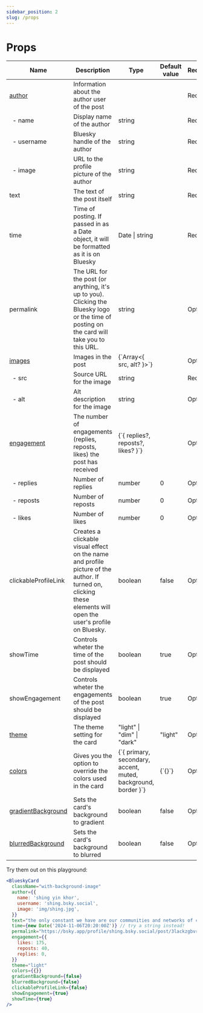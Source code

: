 ```yaml
---
sidebar_position: 2
slug: /props
---
```


# Props

<table style={{ fontSize: '14px' }}>
  <thead>
    <tr>
      <th>Name</th>
      <th>Description</th>
      <th>Type</th>
      <th>Default value</th>
      <th>Required/Optional</th>
    </tr>
  </thead>
  <tbody>
    <tr>
      <td>
        <a href="/intro#author-options">author</a>
      </td>
      <td>Information about the author user of the post</td>
      <td></td>
      <td></td>
      <td>Required</td>
    </tr>
    <tr>
      <td>&nbsp;&nbsp;- name</td>
      <td>Display name of the author</td>
      <td>string</td>
      <td></td>
      <td>Required</td>
    </tr>
    <tr>
      <td>&nbsp;&nbsp;- username</td>
      <td>Bluesky handle of the author</td>
      <td>string</td>
      <td></td>
      <td>Required</td>
    </tr>
    <tr>
      <td>&nbsp;&nbsp;- image</td>
      <td>URL to the profile picture of the author</td>
      <td>string</td>
      <td></td>
      <td>Required</td>
    </tr>
    <tr>
      <td>text</td>
      <td>The text of the post itself</td>
      <td>string</td>
      <td></td>
      <td>Required</td>
    </tr>
    <tr>
      <td>time</td>
      <td>
        Time of posting. If passed in as a Date object, it will be formatted as
        it is on Bluesky
      </td>
      <td>Date | string</td>
      <td></td>
      <td>Required</td>
    </tr>
    <tr>
      <td>permalink</td>
      <td>
        The URL for the post (or anything, it's up to you). Clicking the Bluesky
        logo or the time of posting on the card will take you to this URL.
      </td>
      <td>string</td>
      <td></td>
      <td>Optional</td>
    </tr>
    <tr>
      <td>
        <a href="/intro#adding-images">images</a>
      </td>
      <td>Images in the post</td>
      <td>{`Array<{ src, alt? }>`}</td>
      <td></td>
      <td>Optional</td>
    </tr>
    <tr>
      <td>&nbsp;&nbsp;- src</td>
      <td>Source URL for the image</td>
      <td>string</td>
      <td></td>
      <td>Required</td>
    </tr>
    <tr>
      <td>&nbsp;&nbsp;- alt</td>
      <td>Alt description for the image</td>
      <td>string</td>
      <td></td>
      <td>Optional</td>
    </tr>
    <tr>
      <td>
        <a href="/intro#displaying-engagement">engagement</a>
      </td>
      <td>
        The number of engagements (replies, reposts, likes) the post has
        received
      </td>
      <td>{`{ replies?, reposts?, likes? }`}</td>
      <td></td>
      <td>Optional</td>
    </tr>
    <tr>
      <td>&nbsp;&nbsp;- replies</td>
      <td>Number of replies</td>
      <td>number</td>
      <td>0</td>
      <td>Optional</td>
    </tr>
    <tr>
      <td>&nbsp;&nbsp;- reposts</td>
      <td>Number of reposts</td>
      <td>number</td>
      <td>0</td>
      <td>Optional</td>
    </tr>
    <tr>
      <td>&nbsp;&nbsp;- likes</td>
      <td>Number of likes</td>
      <td>number</td>
      <td>0</td>
      <td>Optional</td>
    </tr>
    <tr>
      <td>clickableProfileLink</td>
      <td>
        Creates a clickable visual effect on the name and profile picture of the
        author. If turned on, clicking these elements will open the user's
        profile on Bluesky.
      </td>
      <td>boolean</td>
      <td>false</td>
      <td>Optional</td>
    </tr>
    <tr>
      <td>showTime</td>
      <td>Controls wheter the time of the post should be displayed</td>
      <td>boolean</td>
      <td>true</td>
      <td>Optional</td>
    </tr>
    <tr>
      <td>showEngagement</td>
      <td>Controls wheter the engagements of the post should be displayed</td>
      <td>boolean</td>
      <td>true</td>
      <td>Optional</td>
    </tr>
    <tr>
      <td>
        <a href="/style#themes">theme</a>
      </td>
      <td>The theme setting for the card</td>
      <td>"light" | "dim" | "dark"</td>
      <td>"light"</td>
      <td>Optional</td>
    </tr>
    <tr>
      <td>
        <a href="/style#colors">colors</a>
      </td>
      <td>Gives you the option to override the colors used in the card</td>
      <td>{`{ primary, secondary, accent, muted, background, border }`}</td>
      <td>{`{}`}</td>
      <td>Optional</td>
    </tr>
    <tr>
      <td>
        <a href="/style#gradient-background">gradientBackground</a>
      </td>
      <td>Sets the card's background to gradient</td>
      <td>boolean</td>
      <td>false</td>
      <td>Optional</td>
    </tr>
    <tr>
      <td>
        <a href="/style#blurred-background">blurredBackground</a>
      </td>
      <td>Sets the card's background to blurred</td>
      <td>boolean</td>
      <td>false</td>
      <td>Optional</td>
    </tr>
  </tbody>
</table>

Try them out on this playground:

```jsx live
<BlueskyCard
  className="with-background-image"
  author={{
    name: 'shing yin khor',
    username: 'shing.bsky.social',
    image: 'img/shing.jpg',
  }}
  text="the only constant we have are our communities and networks of care and mutual aid, and that will always be worth investing your time, money and emotional bandwidth into."
  time={new Date('2024-11-06T20:20:00Z')} // try a string instead!
  permalink="https://bsky.app/profile/shing.bsky.social/post/3lackzgbvrq2j"
  engagement={{
    likes: 175,
    reposts: 40,
    replies: 0,
  }}
  theme="light"
  colors={{}}
  gradientBackground={false}
  blurredBackground={false}
  clickableProfileLink={false}
  showEngagement={true}
  showTime={true}
/>
```
